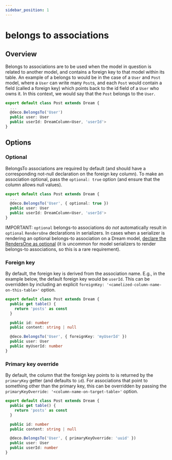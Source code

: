 ```yaml
---
sidebar_position: 1
---
```



# belongs to associations

## Overview

Belongs to associations are to be used when the model in question is related to another model, and contains a foreign key to that model within its table. An example of a belongs to would be in the case of a `User` and `Post` model, where a `User` can write many `Post`s, and each `Post` would contain a field (called a foreign key) which points back to the id field of a `User` who owns it. In this context, we would say that the `Post` belongs to the `User`.

```ts
export default class Post extends Dream {
  ...
  @deco.BelongsTo('User')
  public user: User
  public userId: DreamColumn<User, 'userId'>
}
```

## Options

### Optional

BelongsTo associations are required by default (and should have a corresponding not-null declaration on the foreign key column). To make an association optional, pass the `optional: true` option (and ensure that the column allows null values).

```ts
export default class Post extends Dream {
  ...
  @deco.BelongsTo('User', { optional: true })
  public user: User
  public userId: DreamColumn<User, 'userId'>
}
```

IMPORTANT: `optional` belongs-to associations do _not_ automatically result in `optional` `RendersOne` declarations in serializers. In cases when a serializer is rendering an optional belongs-to association on a Dream model, [declare the RendersOne as optional](/docs/serializers/associations#optional-renders-one) (it is uncommon for model serializers to render belongs-to associations, so this is a rare requirement).

### Foreign key

By default, the foreign key is derived from the association name. E.g., in the example below, the
default foreign key would be `userId`. This can be overridden by including an explicit
`foreignKey: '<camelized-column-name-on-this-table>'` option.

```ts
export default class Post extends Dream {
  public get table() {
    return 'posts' as const
  }

  public id: number
  public content: string | null

  @deco.BelongsTo('User', { foreignKey: 'myUserId' })
  public user: User
  public myUserId: number
}
```

### Primary key override

By default, the column that the foreign key points to is returned by the `primaryKey` getter
(and defaults to `id`). For associations that point to something other than the primary key,
this can be overridden by passing the `primaryKeyOverride: '<column-name-on-target-table>'` option.

```ts
export default class Post extends Dream {
  public get table() {
    return 'posts' as const
  }

  public id: number
  public content: string | null

  @deco.BelongsTo('User', { primaryKeyOverride: 'uuid' })
  public user: User
  public userId: number
}
```
